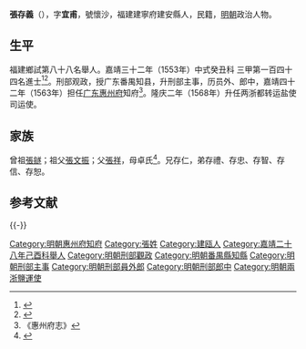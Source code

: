 {{明清人物信息框
| 姓名 = 張存義
| 原名 =
| 圖片名稱= 
| 圖片大小 =
| 圖片說明 = 
| 最高職務 = 两浙都转运盐使司运使
| 國家 = 大明 
| 爵位 =
| 籍貫 = 福建建寧府建安縣
| 族裔 = 
| 字號 = 
| 諡號 =
| 出生日期 = 乙亥五月十三日
| 出生地點 = <!---福建建寧府建安縣--->
| 逝世日期 = 卒年不詳 
| 逝世地點 =
| 墓葬 =
| 配偶 = 娶黄氏，继娶徐氏
| 親屬 = 
| 出身 =
* 嘉靖二十八年己酉科舉人
* 嘉靖三十二年癸丑科同進士出身
| 經歷 =
| 著作 =  
}}
'''張存義'''（{{bd|？||？|catIdx=}}），字'''宜甫'''，號懷沙，福建建寧府建安縣人，民籍，[[明朝|明朝]]政治人物。

== 生平 ==
福建鄉試第八十八名舉人。嘉靖三十二年（1553年）中式癸丑科<!---會試第三百三十七名--->三甲第一百四十四名進士<ref>{{Cite book|title=《皇明贡举考》卷五|author=[[张朝瑞|张朝瑞]]|publisher=《续修四库全书》史部第828册|year=|isbn=|location=|pages=}}</ref><ref>{{Cite book|title=贡举志五种 上|author=鲁小俊，江俊伟著|publisher=武汉大学出版社|year=2009|isbn=978-7-307-07043-1|location=武汉|pages=}}</ref>。刑部观政，授广东番禺知县，升刑部主事，历员外、郎中，嘉靖四十二年（1563年）担任[[广东承宣布政使司|广东]][[惠州府|惠州府]]知府<ref>《惠州府志》</ref>。隆庆二年（1568年）升任两浙都转运盐使司运使。

== 家族 ==
曾祖[[張鐩|張鐩]]；祖父[[張文振|張文振]]；父[[張祥|張祥]]，母卓氏<ref>{{Cite book|title=天一阁藏明代科举录选刊 登科录 点校本|author=龚延明主编|publisher=宁波出版社|year=2016|isbn=978-7-5526-2320-8|location=宁波|pages=|quote=《天一閣藏明代科舉錄選刊.登科錄》之《嘉靖三十二年癸丑科登科錄》}}</ref>。兄存仁，弟存禮、存忠、存智、存信、存恕。

==参考文献==
{{reflist}}

{{-}}
{{start box}}
{{s-off}}
{{succession box|[[顾言|顾言]]|[[李伯遇|李伯遇]]|[[廣東承宣佈政使司|廣東]][[惠州府|惠州府]][[知府|知府]]|<small>嘉靖四十二年（1563年）上任</small>}}
{{end box}}
{{嘉靖三十二年癸丑科殿試金榜}}

{{DEFAULTSORT:Zhang張}}
[[Category:明朝惠州府知府|Category:明朝惠州府知府]]
[[Category:張姓|Category:張姓]]
[[Category:建瓯人|Category:建瓯人]]
[[Category:嘉靖二十八年己酉科舉人|Category:嘉靖二十八年己酉科舉人]]
[[Category:明朝刑部觀政|Category:明朝刑部觀政]]
[[Category:明朝番禺縣知縣|Category:明朝番禺縣知縣]]
[[Category:明朝刑部主事|Category:明朝刑部主事]]
[[Category:明朝刑部員外郎|Category:明朝刑部員外郎]]
[[Category:明朝刑部郎中|Category:明朝刑部郎中]]
[[Category:明朝兩浙鹽運使|Category:明朝兩浙鹽運使]]